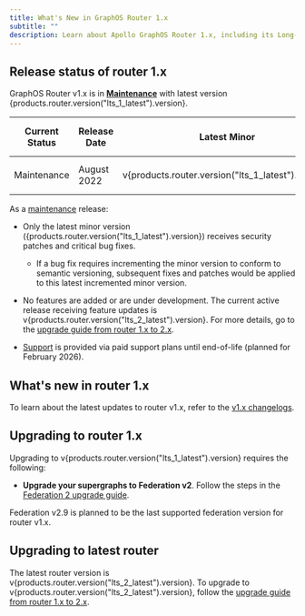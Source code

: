 ```yaml
---
title: What's New in GraphOS Router 1.x
subtitle: ""
description: Learn about Apollo GraphOS Router 1.x, including its Long-Term Support (LTS) release status, new features, and how to upgrade to it
---
```


## Release status of router 1.x

GraphOS Router v1.x is in [**Maintenance**](/graphos/reference/router-release-lifecycle#maintenance) with latest version {products.router.version("lts_1_latest").version}.

| Current Status | Release Date | Latest Minor | Active Date    | Maintenance Date | End of Life Date |
| -------------- | ------------ | ------------ | -------------- | ---------------- | ---------------- |
| Maintenance    | August 2022  | v{products.router.version("lts_1_latest").version}  | September 2022 | February 2025     | Planned February 2026       |

As a [maintenance](/graphos/reference/router-release-lifecycle#maintenance) release:

- Only the latest minor version ({products.router.version("lts_1_latest").version}) receives security patches and critical bug fixes. 
    - If a bug fix requires incrementing the minor version to conform to semantic versioning, subsequent fixes and patches would be applied to this latest incremented minor version.

- No features are added or are under development. The current active release receiving feature updates is v{products.router.version("lts_2_latest").version}. For more details, go to the [upgrade guide from router 1.x to 2.x](https://www.apollographql.com/docs/graphos/reference/upgrade/from-router-v1).

- [Support](https://www.apollographql.com/enterprise/support) is provided via paid support plans until end-of-life (planned for February 2026). 

## What's new in router 1.x

To learn about the latest updates to router v1.x, refer to the [v1.x changelogs](https://github.com/apollographql/router/releases?q=v1&expanded=true). 
  
## Upgrading to router 1.x

Upgrading to v{products.router.version("lts_1_latest").version} requires the following:

- **Upgrade your supergraphs to Federation v2**. Follow the steps in the [Federation 2 upgrade guide](/graphos/reference/migration/to-federation-version-2). 

<Note>

Federation v2.9 is planned to be the last supported federation version for router v1.x. 

</Note>

## Upgrading to latest router

The latest router version is v{products.router.version("lts_2_latest").version}. To upgrade to v{products.router.version("lts_2_latest").version}, follow the [upgrade guide from router 1.x to 2.x](https://www.apollographql.com/docs/graphos/reference/upgrade/from-router-v1).
